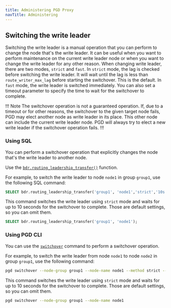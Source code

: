 ```yaml
---
title: Administering PGD Proxy
navTitle: Administering
---
```


## Switching the write leader

Switching the write leader is a manual operation that you can perform to change the node that's the write leader. 
It can be useful when you want to perform maintenance on the current write leader node or when you want to change the write leader for any other reason.
When changing write leader, there are two modes, `strict` and `fast`. 
In `strict` mode, the lag is checked before switching the write leader. It will wait until the lag is less than `route_writer_max_lag` before starting the switchover. This is the default.
In `fast` mode, the write leader is switched immediately.
You can also set a timeout parameter to specify the time to wait for the switchover to complete.

!!! Note
    The switchover operation is not a guaranteed operation. If, due to a timeout or for other reasons, the switchover to the given target node fails, PGD may elect another node as write leader in its place. This other node can include the current write leader node. PGD will always try to elect a new write leader if the switchover operation fails.
!!!

### Using SQL

You can perform a switchover operation that explicitly changes the node that's
the write leader to another node. 

Use the [`bdr.routing_leadership_transfer()`](/pgd/latest/reference/routing#bdrrouting_leadership_transfer) function.

For example, to switch the write leader to node `node1` in group `group1`, use the following SQL command:

```sql
SELECT bdr.routing_leadership_transfer('group1', 'node1','strict','10s');
```
This command switches the write leader using `strict` mode and waits for up to 10 seconds for the switchover to complete. Those are default settings, so you can omit them.

```sql
SELECT bdr.routing_leadership_transfer('group1', 'node1');
```

### Using PGD CLI

You can use the [`switchover`](/pgd/latest/cli/command_ref/pgd_switchover/) command to perform a switchover operation.

For example, to switch the write leader from node `node1` to node `node2` in group `group1`, use the following command:

```sh
pgd switchover --node-group group1 --node-name node1 --method strict --timeout 10s
```

This command switches the write leader using `strict` mode and waits for up to 10 seconds for the switchover to complete. Those are default settings, so you can omit them.

```sh
pgd switchover --node-group group1 --node-name node1
```
